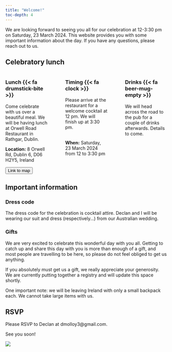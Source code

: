 ```yaml
---
title: "Welcome!"
toc-depth: 4
---
```


We are looking forward to seeing you all for our celebration at 12-3:30 pm on Saturday, 23 March 2024. This website provides you with some important information about the day. If you have any questions, please reach out to us.

## Celebratory lunch

::: columns
::: {.column width="30%"}
### Lunch {{< fa drumstick-bite >}}

Come celebrate with us over a beautiful meal. We will be having lunch at Orwell Road Restaurant in Rathgar, Dublin. 

**Location:** 8 Orwell Rd, Dublin 6, D06 H2Y5, Ireland

<button onclick=" window.open(&#39;https://maps.app.goo.gl/2xKXJC4eRJNSfN6FA&#39;,&#39;_blank&#39;)">

Link to map
</button>
:::

::: {.column width="3%"}
:::

::: {.column width="30%"}
### Timing {{< fa clock >}}

Please arrive at the restaurant for a welcome cocktail at 12 pm. We will finish up at 3:30 pm.

<br>
**When:** Saturday, 23 March 2024 from 12 to 3:30 pm

:::

::: {.column width="3%"}
:::

::: {.column width="30%"}
### Drinks {{< fa beer-mug-empty >}}
We will head across the road to the pub for a couple of drinks afterwards. Details to come.
:::
:::

## Important information

### Dress code

The dress code for the celebration is cocktail attire. Declan and I will be wearing our suit and dress (respectively...) from our Australian wedding.

### Gifts

We are very excited to celebrate this wonderful day with you all. Getting to catch up and share this day with you is more than enough of a gift, and most people are travelling to be here, so please do not feel obliged to get us anything. 

If you absolutely must get us a gift, we really appreciate your generosity. We are currently putting together a registry and will update this space shortly. 

One important note: we will be leaving Ireland with only a small backpack each. We cannot take large items with us. 

## RSVP

Please RSVP to Declan at dmolloy3@gmail.com.

See you soon!

![](img/IMG_2088.jpeg)
